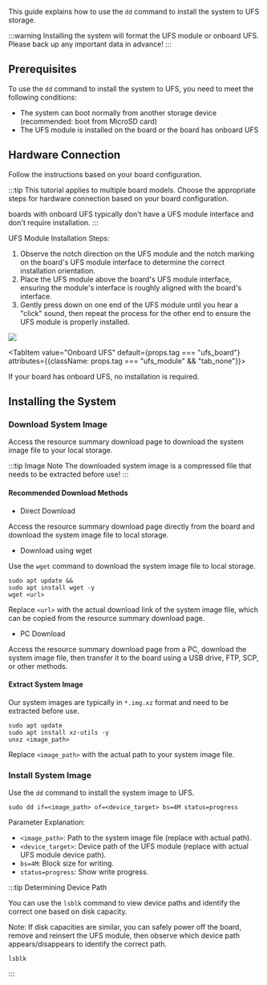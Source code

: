 This guide explains how to use the `dd` command to install the system to UFS storage.

:::warning
Installing the system will format the UFS module or onboard UFS. Please back up any important data in advance!
:::

## Prerequisites

To use the `dd` command to install the system to UFS, you need to meet the following conditions:

- The system can boot normally from another storage device (recommended: boot from MicroSD card)
- The UFS module is installed on the board or the board has onboard UFS

## Hardware Connection

Follow the instructions based on your board configuration.

:::tip
This tutorial applies to multiple board models. Choose the appropriate steps for hardware connection based on your board configuration.

boards with onboard UFS typically don't have a UFS module interface and don't require installation.
:::

<Tabs queryString="system boot">
<TabItem value="UFS Module" default={props.tag === "ufs_module"} attributes={{className: props.tag === "ufs_board" && "tab_none"}}>

UFS Module Installation Steps:

1. Observe the notch direction on the UFS module and the notch marking on the board's UFS module interface to determine the correct installation orientation.
2. Place the UFS module above the board's UFS module interface, ensuring the module's interface is roughly aligned with the board's interface.
3. Gently press down on one end of the UFS module until you hear a "click" sound, then repeat the process for the other end to ensure the UFS module is properly installed.

<div style={{ textAlign: "center" }}>
  <img
    src="/en/img/common/radxa-os/install-system/ufs-moudle-board.webp"
    style={{ width: "100%", maxWidth: "1200px" }}
  />
</div>

</TabItem>

<TabItem value="Onboard UFS" default={props.tag === "ufs_board"} attributes={{className: props.tag === "ufs_module" && "tab_none"}}>

If your board has onboard UFS, no installation is required.

</TabItem>
</Tabs>

## Installing the System

### Download System Image

Access the resource summary download page to download the system image file to your local storage.

:::tip Image Note
The downloaded system image is a compressed file that needs to be extracted before use!
:::

#### Recommended Download Methods

- Direct Download

Access the resource summary download page directly from the board and download the system image file to local storage.

- Download using wget

Use the `wget` command to download the system image file to local storage.

<NewCodeBlock tip="radxa@device$" type="device">

```
sudo apt update &&
sudo apt install wget -y
wget <url>
```

</NewCodeBlock>

Replace `<url>` with the actual download link of the system image file, which can be copied from the resource summary download page.

- PC Download

Access the resource summary download page from a PC, download the system image file, then transfer it to the board using a USB drive, FTP, SCP, or other methods.

#### Extract System Image

Our system images are typically in `*.img.xz` format and need to be extracted before use.

<NewCodeBlock tip="radxa@device$" type="device">

```
sudo apt update
sudo apt install xz-utils -y
unxz <image_path>
```

</NewCodeBlock>

Replace `<image_path>` with the actual path to your system image file.

### Install System Image

Use the `dd` command to install the system image to UFS.

<NewCodeBlock tip="radxa@device$" type="device">

```
sudo dd if=<image_path> of=<device_target> bs=4M status=progress
```

</NewCodeBlock>

Parameter Explanation:

- `<image_path>`: Path to the system image file (replace with actual path).
- `<device_target>`: Device path of the UFS module (replace with actual UFS module device path).
- `bs=4M`: Block size for writing.
- `status=progress`: Show write progress.

:::tip Determining Device Path

You can use the `lsblk` command to view device paths and identify the correct one based on disk capacity.

Note: If disk capacities are similar, you can safely power off the board, remove and reinsert the UFS module, then observe which device path appears/disappears to identify the correct path.

<NewCodeBlock tip="radxa@device$" type="device">

```
lsblk
```

</NewCodeBlock>

:::
